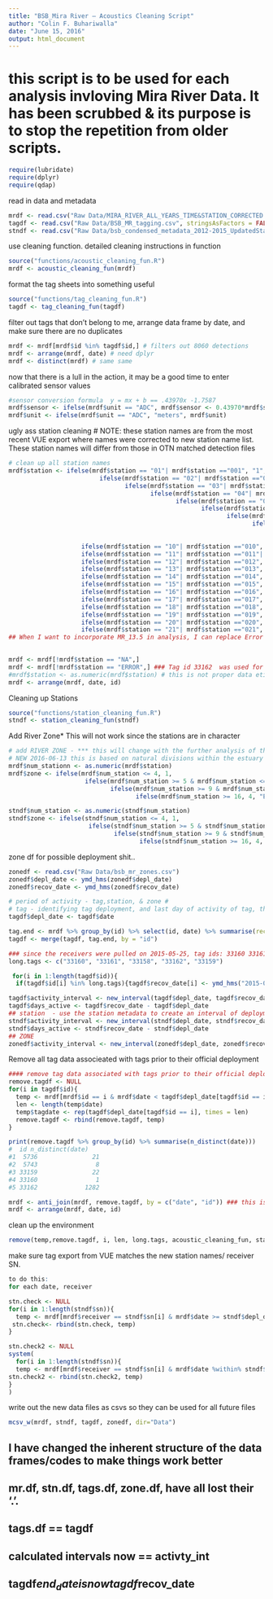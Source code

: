 ```yaml
---
title: "BSB_Mira River — Acoustics Cleaning Script"
author: "Colin F. Buhariwalla"
date: "June 15, 2016"
output: html_document
---
```


# this script is to be used for each analysis invloving Mira River Data. It has been scrubbed & its purpose is to stop the repetition from older scripts.

```r
require(lubridate)
require(dplyr)
require(qdap)
```

read in data and metadata
```r
mrdf <- read.csv("Raw Data/MIRA_RIVER_ALL_YEARS_TIME&STATION_CORRECTED.csv", stringsAsFactors = FALSE, header = TRUE, dec = ".")
tagdf <- read.csv("Raw Data/BSB_MR_tagging.csv", stringsAsFactors = FALSE, skip = 4, header = TRUE, sep = ",", dec = "." )
stndf <- read.csv("Raw Data/bsb_condensed_metadata_2012-2015_UpdatedStations.csv", stringsAsFactors = FALSE, header = TRUE, dec = ".")
```

use cleaning function. detailed cleaning instructions in function  
```r
source("functions/acoustic_cleaning_fun.R")
mrdf <- acoustic_cleaning_fun(mrdf)
```

format the tag sheets into something useful 
```r
source("functions/tag_cleaning_fun.R")
tagdf <- tag_cleaning_fun(tagdf)
```

filter out tags that don't belong to me, arrange data frame by date, and make sure there are no duplicates
```r
mrdf <- mrdf[mrdf$id %in% tagdf$id,] # filters out 8060 detections 
mrdf <- arrange(mrdf, date) # need dplyr
mrdf <- distinct(mrdf) # same same 
```

now that there is a lull in the action, it may be a good time to enter calibrated sensor values
```r
#sensor conversion formula  y = mx + b == .43970x -1.7587
mrdf$sensor <- ifelse(mrdf$unit == "ADC", mrdf$sensor <- 0.43970*mrdf$sensor-1.7587, mrdf$sensor <- mrdf$sensor) 
mrdf$unit <- ifelse(mrdf$unit == "ADC", "meters", mrdf$unit)
```

ugly ass station cleaning # NOTE: these station names are from the most recent VUE export where names were corrected to new station name list. These station names will differ from those in OTN matched detection files 
```r
# clean up all station names 
mrdf$station <- ifelse(mrdf$station == "01"| mrdf$station =="001", "1",
                         ifelse(mrdf$station == "02"| mrdf$station =="002", "2",
                                ifelse(mrdf$station == "03"| mrdf$station =="003", "3",
                                       ifelse(mrdf$station == "04"| mrdf$station =="004", "4",
                                              ifelse(mrdf$station == "05"| mrdf$station =="005", "5",
                                                     ifelse(mrdf$station == "06"| mrdf$station =="006", "6",
                                                            ifelse(mrdf$station == "07"| mrdf$station =="007", "7",
                                                                   ifelse(mrdf$station == "08"| mrdf$station =="008", "8",
                                                                          ifelse(mrdf$station == "09"| mrdf$station =="009", "9",
                                                                                 
                    ifelse(mrdf$station == "10"| mrdf$station =="010", "10",
                    ifelse(mrdf$station == "11"| mrdf$station =="011"| mrdf$station =="0011", "11",
                    ifelse(mrdf$station == "12"| mrdf$station =="012", "12",
                    ifelse(mrdf$station == "13"| mrdf$station =="013", "13",
                    ifelse(mrdf$station == "14"| mrdf$station =="014", "14",
                    ifelse(mrdf$station == "15"| mrdf$station =="015", "15",
                    ifelse(mrdf$station == "16"| mrdf$station =="016", "16",
                    ifelse(mrdf$station == "17"| mrdf$station =="017", "17",
                    ifelse(mrdf$station == "18"| mrdf$station =="018", "18",
                    ifelse(mrdf$station == "19"| mrdf$station =="019", "19",
                    ifelse(mrdf$station == "20"| mrdf$station =="020", "20",
                    ifelse(mrdf$station == "21"| mrdf$station =="021", "21", "ERROR" ))))))))))))))))))))) 
## When I want to incorporate MR_13.5 in analysis, I can replace Error with mrdf$station
                                                                                                                    

mrdf <- mrdf[!mrdf$station == "NA",]
mrdf <- mrdf[!mrdf$station == "ERROR",] ### Tag id 33162  was used for a range test and this escaped above filtering
#mrdf$station <- as.numeric(mrdf$station) # this is not proper data etiquete 
mrdf <- arrange(mrdf, date, id)
```

Cleaning up Stations 
```r
source("functions/station_cleaning_fun.R")
stndf <- station_cleaning_fun(stndf)
```

Add River Zone* This will not work since the stations are in character
```r
# add RIVER ZONE - *** this will change with the further analysis of the system wide water sampling files
# NEW 2016-06-13 this is based on natural divisions within the estuary (according to me see above note)
mrdf$num_stationn <- as.numeric(mrdf$station)
mrdf$zone <- ifelse(mrdf$num_station <= 4, 1,
                     ifelse(mrdf$num_station >= 5 & mrdf$num_station <= 8, 2,
                            ifelse(mrdf$num_station >= 9 & mrdf$num_station <= 15, 3,
                                   ifelse(mrdf$num_station >= 16, 4, "ERROR")))) 

stndf$num_station <- as.numeric(stndf$num_station)
stndf$zone <- ifelse(stndf$num_station <= 4, 1,
                      ifelse(stndf$num_station >= 5 & stndf$num_station <= 8, 2,
                             ifelse(stndf$num_station >= 9 & stndf$num_station <= 15, 3,
                                    ifelse(stndf$num_station >= 16, 4, "ERROR")))) 
```

zone df for possible deployment shit.. 
```r
zonedf <- read.csv("Raw Data/bsb_mr_zones.csv")
zonedf$depl_date <- ymd_hms(zonedf$depl_date)
zonedf$recov_date <- ymd_hms(zonedf$recov_date)
```


```r
# period of activity - tag,station, & zone #
# tag - identifying tag deployment, and last day of activity of tag, then create an interval of tag activity 
tagdf$depl_date <- tagdf$date

tag.end <- mrdf %>% group_by(id) %>% select(id, date) %>% summarise(recov_date = max(date))
tagdf <- merge(tagdf, tag.end, by = "id")

### since the receivers were pulled on 2015-05-25, tag ids: 33160 33161 33158 33162 33159 were supposed to have tags active for longer period of time and will have a tag end date of 2015-05-26 so as to be included in all possible deployment time
long.tags <- c("33160", "33161", "33158", "33162", "33159")

 for(i in 1:length(tagdf$id)){
  if(tagdf$id[i] %in% long.tags){tagdf$recov_date[i] <- ymd_hms("2015-05-26 00:00:01")}}
```

```r

tagdf$activity_interval <- new_interval(tagdf$depl_date, tagdf$recov_date)
tagdf$days_active <- tagdf$recov_date - tagdf$depl_date
## station  - use the station metadata to create an interval of deployment and recovery 
stndf$activity_interval <- new_interval(stndf$depl_date, stndf$recov_date)
stndf$days_active <- stndf$recov_date - stndf$depl_date
## ZONE
zonedf$activity_interval <- new_interval(zonedf$depl_date, zonedf$recov_date)
```

Remove all tag data associeated with tags prior to their official deployment
```r
#### remove tag data associated with tags prior to their official deployment ####
remove.tagdf <- NULL
for(i in tagdf$id){
  temp <- mrdf[mrdf$id == i & mrdf$date < tagdf$depl_date[tagdf$id == i],]  
  len <- length(temp$date)
  temp$tagdate <- rep(tagdf$depl_date[tagdf$id == i], times = len)
  remove.tagdf <- rbind(remove.tagdf, temp)
}

print(remove.tagdf %>% group_by(id) %>% summarise(n_distinct(date)))
#  id n_distinct(date)
#1  5736               21
#2  5743                8
#3 33159               22
#4 33160                1
#5 33162             1282

mrdf <- anti_join(mrdf, remove.tagdf, by = c("date", "id")) ### this is a beautiful little piece of code right here... always remember
mrdf <- arrange(mrdf, date, id)
```

clean up the environment
```r
remove(temp,remove.tagdf, i, len, long.tags, acoustic_cleaning_fun, station_cleaning_fun, tag_cleaning_fun)
```

make sure tag export from VUE matches the new station names/ receiver SN. 
```r
to do this:
for each date, receiver 

stn.check <- NULL
for(i in 1:length(stndf$sn)){
  temp <- mrdf[mrdf$receiver == stndf$sn[i] & mrdf$date >= stndf$depl_date[i] & mrdf$date <= stndf$recov_date[i] & mrdf$station != stndf$station[i],]
 stn.check<- rbind(stn.check, temp)
}

stn.check2 <- NULL
system( 
  for(i in 1:length(stndf$sn)){
  temp <- mrdf[mrdf$receiver == stndf$sn[i] & mrdf$date %within% stndf$activity_interval[stndf$sn == stndf$sn[i]] == FALSE & mrdf$station != stndf$station[i],]
stn.check2 <- rbind(stn.check2, temp)
}
)

```


write out the new data files as csvs so they can be used for all future files
```r
mcsv_w(mrdf, stndf, tagdf, zonedf, dir="Data")
```

## I have changed the inherent structure of the data frames/codes to make things work better 
## mr.df, stn.df, tags.df, zone.df, have all lost their '.'. 
## tags.df == tagdf
## calculated intervals now == activty_int
## tagdf$end_date is now tagdf$recov_date
